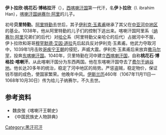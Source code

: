 {{noteTA
|T=zh-cn:伊卜拉欣·桃花石·博格拉汗; zh-tw:伊卜拉欣·桃花石·博格拉汗; zh-hk:伊卜拉欣·桃花石·博格拉汗; zh-sg:伊卜拉欣·桃花石·博格拉汗;
|1=zh-cn:伊卜拉欣·桃花石·博格拉汗; zh-tw:伊卜拉欣·桃花石·博格拉汗; zh-hk:伊卜拉欣·桃花石·博格拉汗; zh-sg:伊卜拉欣·桃花石·博格拉汗;
}}
'''伊卜拉欣·桃花石·博格拉汗'''（{{bd|？||1068年||catIdx=B}}），[[西喀喇汗国|西喀喇汗国]]第一代汗，名'''伊卜拉欣'''（I. ibrahim Han），[[喀喇汗国|喀喇汗国]][[纳赛尔·阿里|纳赛尔·阿里]]的儿子。

初号'''贝里特勤'''。[[阿里特勤|阿里特勤]]去世后，其子[[伊利克·玉素甫|伊利克·玉素甫]]继承了其父在[[中亚河中地区|中亚河中地区]]的基业。1038年，他从阿里特勤的儿子们的控制下逃出来。喀喇汗国阿里系（[[纳赛尔·阿里|纳赛尔·阿里]]兄弟们的后代）对[[哈仑|哈仑]]系（阿里特勤父亲哈仑的后代）占据河中不服，伊卜拉欣和哥哥[[穆罕默德·艾因·道拉|穆罕默德·艾因·道拉]]先后起兵反对伊利克·玉素甫。他武力夺取河中，1039年1月击败[[哥疾宁王朝|哥疾宁王朝]]的侵犯，声威大震。伊利克·玉素甫后来放弃[[撒马尔罕|撒马尔罕]]，投奔[[东喀喇汗国|东喀喇汗国]]。1040年，贝里特勤在河中建立[[西喀喇汗国|西喀喇汗国]]，自称'''桃花石·博格拉·喀喇汗'''。从此喀喇汗国分为东西两国。他在东喀喇汗国夺去了[[费尔干纳谷地|费尔干纳谷地]]。他长达20多年的统治，稳定了河中地区的局势。严惩盗贼，稳定物价，保证钱币银的成色，使国家繁荣。他晚年中风。[[伊斯兰历|伊斯兰历]]460年（1067年11月11日—1068年10月30日）传为给儿子纳赛尔，不久去世。
{{start box}}
{{s-before|''[[伊利克·玉素甫|伊利克·玉素甫]]''<br>''[[穆罕默德·艾因·道拉|穆罕默德·艾因·道拉]]''}}
{{s-title|[[西喀喇汗国|西喀喇汗国]]可汗|1041年—1068年}}
{{s-after|[[纳赛尔汗|纳赛尔汗]]}}
{{end box}}

==参考资料==
*魏良弢《喀喇汗王朝史》
*《中国民族史人物辞典》

[[Category:黑汗可汗|Category:黑汗可汗]]